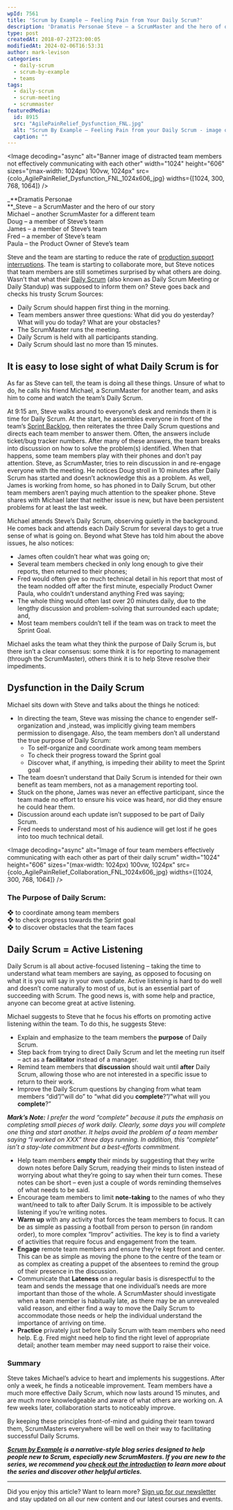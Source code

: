 ```yaml
---
wpId: 7561
title: 'Scrum by Example – Feeling Pain from Your Daily Scrum?'
description: 'Dramatis Personae Steve – a ScrumMaster and the hero of our story Michael – another ScrumMaster for a different team Doug – a member of Steve''s team James – a member of Steve''s team Fred – a member of Steve''s team Paula – the Product Owner of Steve''s team Steve and the team are starting ...'
type: post
createdAt: 2018-07-23T23:00:05
modifiedAt: 2024-02-06T16:53:31
author: mark-levison
categories:
  - daily-scrum
  - scrum-by-example
  - teams
tags:
  - daily-scrum
  - scrum-meeting
  - scrummaster
featuredMedia:
  id: 8915
  src: "AgilePainRelief_Dysfunction_FNL.jpg"
  alt: "Scrum By Example – Feeling Pain from your Daily Scrum - image owned by Agile Pain Relief Consulting"
  caption: ""
---
```





<Image decoding="async" alt="Banner image of distracted team members not effectively communicating with each other" width="1024" height="606" sizes="(max-width: 1024px) 100vw, 1024px" src={colo_AgilePainRelief_Dysfunction_FNL_1024x606_jpg} widths={[1024, 300, 768, 1064]} />

_**Dramatis Personae  
**_Steve – a ScrumMaster and the hero of our story  
Michael – another ScrumMaster for a different team  
Doug – a member of Steve’s team  
James – a member of Steve’s team  
Fred – a member of Steve’s team  
Paula – the Product Owner of Steve’s team

Steve and the team are starting to reduce the rate of [production support interruptions](https://agilepainrelief.com/blog/scrum-production-support.html). The team is starting to collaborate more, but Steve notices that team members are still sometimes surprised by what others are doing. Wasn’t that what their [Daily Scrum](/blog/modern-guide-to-daily-scrum-meeting.html) (also known as Daily Scrum Meeting or Daily Standup) was supposed to inform them on? Steve goes back and checks his trusty Scrum Sources:

*   Daily Scrum should happen first thing in the morning.
*   Team members answer three questions: What did you do yesterday? What will you do today? What are your obstacles?
*   The ScrumMaster runs the meeting.
*   Daily Scrum is held with all participants standing.
*   Daily Scrum should last no more than 15 minutes.

## It is easy to lose sight of what Daily Scrum is for

As far as Steve can tell, the team is doing all these things. Unsure of what to do, he calls his friend Michael, a ScrumMaster for another team, and asks him to come and watch the team’s Daily Scrum.

At 9:15 am, Steve walks around to everyone’s desk and reminds them it is time for Daily Scrum. At the start, he assembles everyone in front of the team’s [Sprint Backlog](https://www.mountaingoatsoftware.com/agile/scrum/scrum-tools/sprint-backlog), then reiterates the three Daily Scrum questions and directs each team member to answer them. Often, the answers include ticket/bug tracker numbers. After many of these answers, the team breaks into discussion on how to solve the problem(s) identified. When that happens, some team members play with their phones and don’t pay attention. Steve, as ScrumMaster, tries to rein discussion in and re-engage everyone with the meeting. He notices Doug stroll in 10 minutes after Daily Scrum has started and doesn’t acknowledge this as a problem. As well, James is working from home, so has phoned in to Daily Scrum, but other team members aren’t paying much attention to the speaker phone. Steve shares with Michael later that neither issue is new, but have been persistent problems for at least the last week.

Michael attends Steve’s Daily Scrum, observing quietly in the background. He comes back and attends each Daily Scrum for several days to get a true sense of what is going on. Beyond what Steve has told him about the above issues, he also notices:

*   James often couldn’t hear what was going on;
*   Several team members checked in only long enough to give their reports, then returned to their phones;
*   Fred would often give so much technical detail in his report that most of the team nodded off after the first minute, especially Product Owner Paula, who couldn’t understand anything Fred was saying;
*   The whole thing would often last over 20 minutes daily, due to the lengthy discussion and problem-solving that surrounded each update; and,
*   Most team members couldn’t tell if the team was on track to meet the Sprint Goal.

Michael asks the team what they think the purpose of Daily Scrum is, but there isn’t a clear consensus: some think it is for reporting to management (through the ScrumMaster), others think it is to help Steve resolve their impediments.

## Dysfunction in the Daily Scrum

Michael sits down with Steve and talks about the things he noticed:

*   In directing the team, Steve was missing the chance to engender self-organization and ,instead, was implicitly giving team members permission to disengage. Also, the team members don’t all understand the true purpose of Daily Scrum:
    *   To self-organize and coordinate work among team members
    *   To check their progress toward the Sprint goal
    *   Discover what, if anything, is impeding their ability to meet the Sprint goal
*   The team doesn’t understand that Daily Scrum is intended for their own benefit as team members, not as a management reporting tool.
*   Stuck on the phone, James was never an effective participant, since the team made no effort to ensure his voice was heard, nor did they ensure he could hear them.
*   Discussion around each update isn’t supposed to be part of Daily Scrum.
*   Fred needs to understand most of his audience will get lost if he goes into too much technical detail.

<Image decoding="async" alt="Image of four team members effectively communicating with each other as part of their daily scrum" width="1024" height="606" sizes="(max-width: 1024px) 100vw, 1024px" src={colo_AgilePainRelief_Collaboration_FNL_1024x606_jpg} widths={[1024, 300, 768, 1064]} />

### The Purpose of Daily Scrum:

❖ to coordinate among team members  
❖ to check progress towards the Sprint goal  
❖ to discover obstacles that the team faces

## Daily Scrum = Active Listening

Daily Scrum is all about active-focused listening – taking the time to understand what team members are saying, as opposed to focusing on what it is you will say in your own update. Active listening is hard to do well and doesn’t come naturally to most of us, but is an essential part of succeeding with Scrum. The good news is, with some help and practice, anyone can become great at active listening.

Michael suggests to Steve that he focus his efforts on promoting active listening within the team. To do this, he suggests Steve:

*   Explain and emphasize to the team members the **purpose** of Daily Scrum.
*   Step back from trying to direct Daily Scrum and let the meeting run itself – act as a **facilitator** instead of a manager.
*   Remind team members that **discussion** should wait until **after** Daily Scrum, allowing those who are not interested in a specific issue to return to their work.
*   Improve the Daily Scrum questions by changing from what team members “did”/”will do” to “what did you **complete**?”/”what will you **complete**?”

_**Mark’s Note:** I prefer the word “complete” because it puts the emphasis on completing small pieces of work daily. Clearly, some days you will complete one thing and start another. It helps avoid the problem of a team member saying “I worked on XXX” three days running. In addition, this “complete” isn’t a stay-late commitment but a best-efforts commitment._

*   Help team members **empty** their minds by suggesting that they write down notes before Daily Scrum, readying their minds to listen instead of worrying about what they’re going to say when their turn comes. These notes can be short – even just a couple of words reminding themselves of what needs to be said.
*   Encourage team members to limit **note-taking** to the names of who they want/need to talk to after Daily Scrum. It is impossible to be actively listening if you’re writing notes.
*   **Warm up** with any activity that forces the team members to focus. It can be as simple as passing a football from person to person (in random order), to more complex “Improv” activities. The key is to find a variety of activities that require focus and engagement from the team.
*   **Engage** remote team members and ensure they’re kept front and center. This can be as simple as moving the phone to the centre of the team or as complex as creating a puppet of the absentees to remind the group of their presence in the discussion.
*   Communicate that **Lateness** on a regular basis is disrespectful to the team and sends the message that one individual’s needs are more important than those of the whole. A ScrumMaster should investigate when a team member is habitually late, as there may be an unrevealed valid reason, and either find a way to move the Daily Scrum to accommodate those needs or help the individual understand the importance of arriving on time.
*   **Practice** privately just before Daily Scrum with team members who need help. E.g. Fred might need help to find the right level of appropriate detail; another team member may need support to raise their voice.

### Summary

Steve takes Michael’s advice to heart and implements his suggestions. After only a week, he finds a noticeable improvement. Team members have a much more effective Daily Scrum, which now lasts around 15 minutes, and are much more knowledgeable and aware of what others are working on. A few weeks later, collaboration starts to noticeably improve.

By keeping these principles front-of-mind and guiding their team toward them, ScrumMasters everywhere will be well on their way to facilitating successful Daily Scrums.

_**[Scrum by Example](/blog/category/scrum-by-example) is a narrative-style blog series designed to help people new to Scrum, especially new ScrumMasters. If you are new to the series, we recommend you [check out the introduction](/blog/scrum-by-example.html) to learn more about the series and discover other helpful articles.**_

* * *

Did you enjoy this article? Want to learn more? [Sign up for our newsletter](/newsletter) and stay updated on all our new content and our latest courses and events.